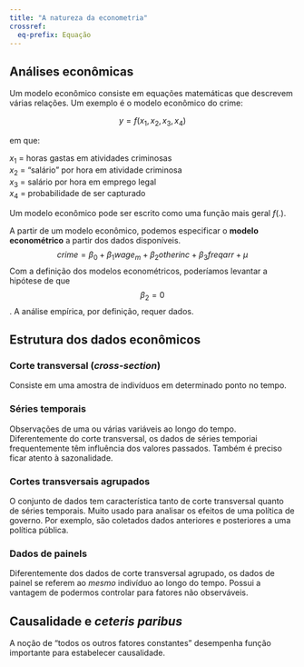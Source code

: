 ```yaml
---
title: "A natureza da econometria"
crossref:
  eq-prefix: Equação
---
```


## Análises econômicas

Um modelo econômico consiste em equações matemáticas que descrevem várias relações. Um exemplo é o modelo econômico do crime:

$$y = f(x_1, x_2, x_3, x_4)$$

em que:

$x_1$ = horas gastas em atividades criminosas\
$x_2$ = "salário" por hora em atividade criminosa\
$x_3$ = salário por hora em emprego legal\
$x_4$ = probabilidade de ser capturado\

Um modelo econômico pode ser escrito como uma função mais geral $f(.)$.

A partir de um modelo econômico, podemos especificar o **modelo econométrico** a partir dos dados disponíveis. 
$$crime = \beta_0 + \beta_{1}wage_m + \beta_{2}otherinc + \beta_{3}freqarr + \mu$$
Com a definição dos modelos econométricos, poderíamos levantar a hipótese de que $$\beta_2 = 0$$. A análise empírica, por definição, requer dados. 

## Estrutura dos dados econômicos

### Corte transversal (*cross-section*)

Consiste em uma amostra de indivíduos em determinado ponto no tempo.

### Séries temporais

Observações de uma ou várias variáveis ao longo do tempo. Diferentemente do corte transversal, os dados de séries temporiai frequentemente têm influência dos valores passados. Também é preciso ficar atento à sazonalidade.

### Cortes transversais agrupados

O conjunto de dados tem característica tanto de corte transversal quanto de séries temporais.
Muito usado para analisar os efeitos de uma política de governo. Por exemplo, são coletados dados anteriores e posteriores a uma política pública.

### Dados de painels

Diferentemente dos dados de corte transversal agrupado, os dados de painel se referem ao *mesmo* indivíduo ao longo do tempo. Possui a vantagem de podermos controlar para fatores não observáveis.

## Causalidade e *ceteris paribus*

A noção de "todos os outros fatores constantes" desempenha função importante para estabelecer causalidade.

